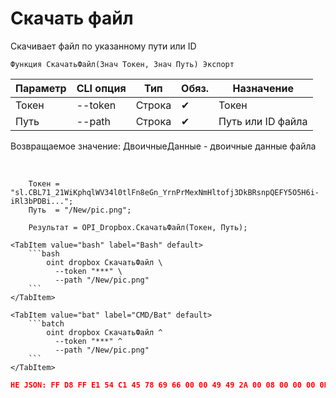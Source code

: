 ﻿---
sidebar_position: 11
---


# Скачать файл
 Скачивает файл по указанному пути или ID



`Функция СкачатьФайл(Знач Токен, Знач Путь) Экспорт`

  | Параметр | CLI опция | Тип | Обяз. | Назначение |
  |-|-|-|-|-|
  | Токен | --token | Строка | &#x2714; | Токен |
  | Путь | --path | Строка | &#x2714; | Путь или ID файла |

  
  Возвращаемое значение:   ДвоичныеДанные - двоичные данные файла

<br/>




```bsl title="Пример использования для 1С:Предприятие/OneScript"
    Токен = "sl.CBL71_21WiKphqlWV34l0tlFn8eGn_YrnPrMexNmHltofj3DkBRsnpQEFY5O5H6i-iRl3bPDBi...";
    Путь  = "/New/pic.png";

    Результат = OPI_Dropbox.СкачатьФайл(Токен, Путь);
```
    

 <Tabs>
  
    <TabItem value="bash" label="Bash" default>
        ```bash
            oint dropbox СкачатьФайл \
              --token "***" \
              --path "/New/pic.png"
        ```
    </TabItem>
  
    <TabItem value="bat" label="CMD/Bat" default>
        ```batch
            oint dropbox СкачатьФайл ^
              --token "***" ^
              --path "/New/pic.png"
        ```
    </TabItem>
</Tabs>


```json title="Результат"
НЕ JSON: FF D8 FF E1 54 C1 45 78 69 66 00 00 49 49 2A 00 08 00 00 00 0B 00 0E 01 02 00 20 00 00 00 92 00 00 00 0F 01 02 00 05 00 00 00 B2 00 00 00 10 01 02 00 07 00 00 00 B8 00 00 00 12 01 03 00 01 00…
```

